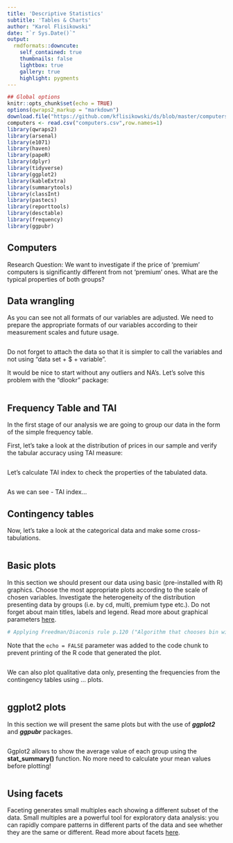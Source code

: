 ---
title: 'Descriptive Statistics'
subtitle: 'Tables & Charts'
author: "Karol Flisikowski"
date: "`r Sys.Date()`"
output:
  rmdformats::downcute:
    self_contained: true
    thumbnails: false
    lightbox: true
    gallery: true
    highlight: pygments
---

```{r setup, include=FALSE}
## Global options
knitr::opts_chunk$set(echo = TRUE)
options(qwraps2_markup = "markdown")
download.file("https://github.com/kflisikowski/ds/blob/master/computers.csv?raw=true", destfile ="computers.csv",mode="wb")
computers <- read.csv("computers.csv",row.names=1)
library(qwraps2)
library(arsenal)
library(e1071)
library(haven)
library(papeR)
library(dplyr)
library(tidyverse)
library(ggplot2)
library(kableExtra)
library(summarytools)
library(classInt)
library(pastecs)
library(reporttools)
library(desctable)
library(frequency)
library(ggpubr)
```

## Computers

Research Question: We want to investigate if the price of 'premium' computers is significantly different from not 'premium' ones. What are the typical properties of both groups? 


## Data wrangling

As you can see not all formats of our variables are adjusted. We need to prepare the appropriate formats of our variables according to their measurement scales and future usage.

```{r wrangling, include=TRUE}

```

Do not forget to attach the data so that it is simpler to call the variables and not using "data set + \$ + variable".

It would be nice to start without any outliers and NA's. Let's solve this problem with the "dlookr" package:

```{r message=FALSE, warning=FALSE}

```

## Frequency Table and TAI

In the first stage of our analysis we are going to group our data in the form of the simple frequency table.

First, let's take a look at the distribution of prices in our sample and verify the tabular accuracy using TAI measure:

```{r table, message=FALSE, warning=FALSE, include=FALSE, paged.print=FALSE}


```

Let's calculate TAI index to check the properties of the tabulated data.

```{r tai, echo=FALSE}

```

As we can see - TAI index...


## Contingency tables

Now, let's take a look at the categorical data and make some cross-tabulations. 

```{r crosstabs, echo=FALSE}

```


## Basic plots

In this section we should present our data using basic (pre-installed with R) graphics. Choose the most appropriate plots according to the scale of chosen variables. Investigate the heterogeneity of the distribution presenting data by groups (i.e. by cd, multi, premium type etc.). Do not forget about main titles, labels and legend. Read more about graphical parameters [here](http://www.sthda.com/english/wiki/graphical-parameters).

```{r histogram, echo=FALSE}
# Applying Freedman/Diaconis rule p.120 ("Algorithm that chooses bin widths and locations automatically, based on the sample size and the spread of the data" http://www.mathworks.com/help/toolbox/stats/bqucg6n.html)


```

Note that the `echo = FALSE` parameter was added to the code chunk to prevent printing of the R code that generated the plot.

```{r boxplot, echo=FALSE}

```


We can also plot qualitative data only, presenting the frequencies from the contingency tables using ... plots. 

```{r qualitative, echo=FALSE}

```


## ggplot2 plots

In this section we will present the same plots but with the use of ***ggplot2*** and ***ggpubr*** packages.

```{r histogram2, echo=FALSE}

```

Ggplot2 allows to show the average value of each group using the **stat_summary()** function. No more need to calculate your mean values before plotting!

```{r boxplot2, echo=FALSE}


```

## Using facets

Faceting generates small multiples each showing a different subset of the data. Small multiples are a powerful tool for exploratory data analysis: you can rapidly compare patterns in different parts of the data and see whether they are the same or different. Read more about facets [here](https://ggplot2-book.org/facet.html).

```{r facet1, echo=FALSE}


```


